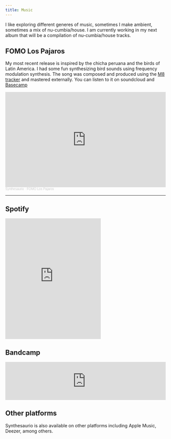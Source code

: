 ```yaml
---
title: Music
---
```


I like exploring different generes of music, sometimes I make ambient, sometimes a mix of nu-cumbia/house. I am currently working in my next album that will be a compilation of nu-cumbia/house tracks.
  
## FOMO Los Pajaros

My most recent release is inspired by the chicha peruana and the birds of Latin America. I had some fun synthesizing bird sounds using frequency modulation synthesis. The song was composed and produced using the [M8 tracker](https://dirtywave.com) and mastered externally. You can listen to it on soundcloud and [Basecamp](https://synthesaurio.bandcamp.com/track/fomo-los-pajaros)

<iframe width="100%" height="300" scrolling="no" frameborder="no" allow="autoplay" src="https://w.soundcloud.com/player/?url=https%3A//api.soundcloud.com/tracks/1372070005&color=%231f8a5f&auto_play=false&hide_related=false&show_comments=true&show_user=true&show_reposts=false&show_teaser=true&visual=true"></iframe><div style="font-size: 10px; color: #cccccc;line-break: anywhere;word-break: normal;overflow: hidden;white-space: nowrap;text-overflow: ellipsis; font-family: Interstate,Lucida Grande,Lucida Sans Unicode,Lucida Sans,Garuda,Verdana,Tahoma,sans-serif;font-weight: 100;"><a href="https://soundcloud.com/synthesaurio" title="Synthesaurio" target="_blank" style="color: #cccccc; text-decoration: none;">Synthesaurio</a> · <a href="https://soundcloud.com/synthesaurio/fomolospajaros" title="FOMO Los Pajaros" target="_blank" style="color: #cccccc; text-decoration: none;">FOMO Los Pajaros</a></div>

--------------------

## Spotify

<iframe src="https://open.spotify.com/embed/artist/6I82d8Cma7jwrCZFFfbidn" width="300" height="380" frameborder="0" allowtransparency="true" allow="encrypted-media">

</iframe>

## Bandcamp

<iframe style="border: 0; width: 100%; height: 120px;" src="https://bandcamp.com/EmbeddedPlayer/track=2582810741/size=large/bgcol=333333/linkcol=2ebd35/tracklist=false/artwork=small/transparent=true/" seamless>

<a href="http://synthesaurio.bandcamp.com/track/the-green">The Green by Synthesaurio</a>

</iframe>

## Other platforms

Synthesaurio is also available on other platforms including Apple Music, Deezer, among others.